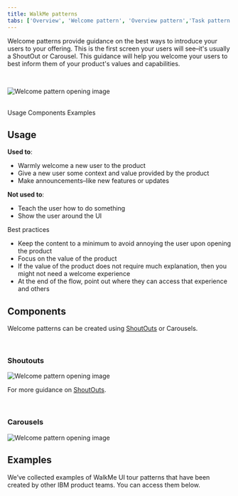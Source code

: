 ```yaml
---
title: WalkMe patterns
tabs: ['Overview', 'Welcome pattern', 'Overview pattern','Task pattern']
---
```


<PageDescription>

Welcome patterns provide guidance on the best ways to introduce your users to your offering. This is the first screen your users will see–it's usually a ShoutOut or Carousel. This guidance will help you welcome your users to best inform them of your product's values and capabilities.
 
</PageDescription>

<br />

<Row>
  <Column colLg={10}>

![Welcome pattern opening image](images/welcome-pattern-openingimage.png)

  </Column>
</Row>

<br />

<AnchorLinks>
  <AnchorLink>Usage</AnchorLink>
  <AnchorLink>Components</AnchorLink>
  <AnchorLink>Examples</AnchorLink>
</AnchorLinks>



## Usage

**Used to**: 
- Warmly welcome a new user to the product
- Give a new user some context and value provided by the product
- Make announcements–like new features or updates

**Not used to**: 
- Teach the user how to do something
- Show the user around the UI

Best practices
- Keep the content to a minimum to avoid annoying the user upon opening the product
- Focus on the value of the product
- If the value of the product does not require much explanation, then you might not need a welcome experience
- At the end of the flow, point out where they can access that experience and others


## Components

Welcome patterns can be created using [ShoutOuts](/walkme/shoutouts/usage) or Carousels.

<br />


### Shoutouts

<Row>
  <Column colLg={10}>

![Welcome pattern opening image](images/ThisIsAShoutout_Welcome-pattern.png)

  </Column>
</Row>

For more guidance on [ShoutOuts](/walkme/shoutouts/usage).


<br />


### Carousels

<Row>
  <Column colLg={10}>

![Welcome pattern opening image](images/ThisIsACarousel_WalkMe-pattern.png)

  </Column>
</Row>


## Examples

We’ve collected examples of WalkMe UI tour patterns that have been created by other IBM product teams. You can access them below.

<br />

<Column colMd={4} colLg={4} noGutterSm>
  <ResourceCard
    subTitle="WalkMe"
    title="Live example - Welcome pattern"
    aspectRatio="2:1"
    actionIcon="launch"
    href="?walkme=14-287342">
  </ResourceCard>
</Column>
